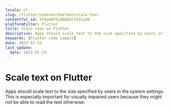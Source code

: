 ```yaml
---
locale: nl
slug: /flutter/codevoorbeelden/scale-text
contentful_id: 5FNymHTELBQ8XUlV53IyUN
platformFilter: Flutter
title: Scale text on Flutter
description: Apps should scale text to the size specified by users in the system settings.
keywords: [Flutter code sample]
date: 2023-01-23
last_update:
  date: 2023-01-23
---
```


# Scale text on Flutter

Apps should scale text to the size specified by users in the system settings. This is especially important for visually impaired users because they might not be able to read the text otherwise.

<CodeSample id="text-scale" locale="nl" platform="flutter"/>
